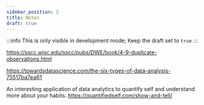 ```yaml
---
sidebar_position: 2
title: Notes
draft: true
---
```

:::info
This is only visible in development mode; Keep the draft set to `true`
:::

https://sscc.wisc.edu/sscc/pubs/DWE/book/4-9-duplicate-observations.html

https://towardsdatascience.com/the-six-types-of-data-analysis-75517ba7ea61

An interesting application of data analytics to quantify self and understand more about your habits. https://quantifiedself.com/show-and-tell/